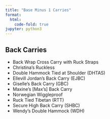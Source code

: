 ```yaml
---
title: "Base Minus 1 Carries"
format:
  html:
    code-fold: true
jupyter: python3
---
```


## Back Carries
- Back Wrap Cross Carry with Ruck Straps
- Christina's Ruckless
- Double Hammock Tied at Shoulder (DHTAS)
- Ellevill Jordan's Back Carry (EJBC)
- Giselle's Back Carry (GBC)
- Maxine's [Max's] Back Carry
- Norwegian Wiggleproof
- Ruck Tied Tibetan (RTT)
- Secure High Back Carry (SHBC)
- Wendy's Double Hammock (WDH)